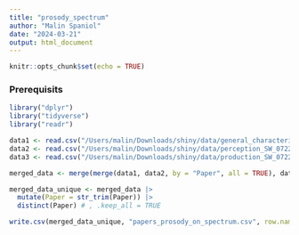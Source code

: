 ```yaml
---
title: "prosody_spectrum"
author: "Malin Spaniol"
date: "2024-03-21"
output: html_document
---
```


```r
knitr::opts_chunk$set(echo = TRUE)
```



### Prerequisits
```r
library("dplyr")
library("tidyverse")
library("readr")
```


```r
data1 <- read.csv("/Users/malin/Downloads/shiny/data/general_characteristics_SW_0722.csv")
data2 <- read.csv("/Users/malin/Downloads/shiny/data/perception_SW_0722.csv")
data3 <- read.csv("/Users/malin/Downloads/shiny/data/production_SW_0722.csv")
```

```r
merged_data <- merge(merge(data1, data2, by = "Paper", all = TRUE), data3, by = "Paper", all = TRUE)

merged_data_unique <- merged_data |>
  mutate(Paper = str_trim(Paper)) |> 
  distinct(Paper) # , .keep_all = TRUE
```

```r
write.csv(merged_data_unique, "papers_prosody_on_spectrum.csv", row.names = FALSE)

```


